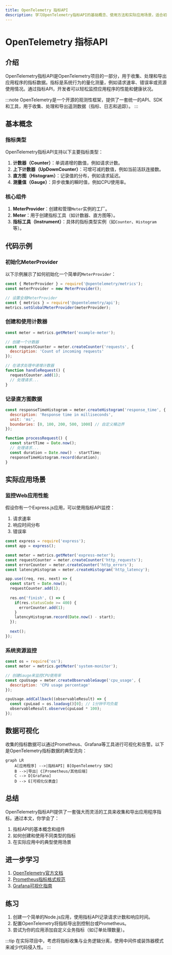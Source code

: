 ```yaml
---
title: OpenTelemetry 指标API
description: 学习OpenTelemetry指标API的基础概念、使用方法和实际应用场景，适合初学者的全面指南。
---
```


# OpenTelemetry 指标API

## 介绍

OpenTelemetry指标API是OpenTelemetry项目的一部分，用于收集、处理和导出应用程序的指标数据。指标是系统行为的量化测量，例如请求速率、错误率或资源使用情况。通过指标API，开发者可以轻松监控应用程序的性能和健康状况。

:::note
OpenTelemetry是一个开源的观测性框架，提供了一套统一的API、SDK和工具，用于收集、处理和导出遥测数据（指标、日志和追踪）。
:::

## 基本概念

### 指标类型

OpenTelemetry指标API支持以下主要指标类型：

1. **计数器（Counter）**：单调递增的数值，例如请求计数。
2. **上下计数器（UpDownCounter）**：可增可减的数值，例如当前活跃连接数。
3. **直方图（Histogram）**：记录值的分布，例如请求延迟。
4. **测量值（Gauge）**：异步收集的瞬时值，例如CPU使用率。

### 核心组件

1. **MeterProvider**：创建和管理`Meter`实例的工厂。
2. **Meter**：用于创建指标工具（如计数器、直方图等）。
3. **指标工具（Instrument）**：具体的指标类型实例（如`Counter`、`Histogram`等）。

## 代码示例

### 初始化MeterProvider

以下示例展示了如何初始化一个简单的`MeterProvider`：

```javascript
const { MeterProvider } = require('@opentelemetry/metrics');
const meterProvider = new MeterProvider();

// 设置全局MeterProvider
const { metrics } = require('@opentelemetry/api');
metrics.setGlobalMeterProvider(meterProvider);
```

### 创建和使用计数器

```javascript
const meter = metrics.getMeter('example-meter');

// 创建一个计数器
const requestCounter = meter.createCounter('requests', {
  description: 'Count of incoming requests'
});

// 在请求处理中递增计数器
function handleRequest() {
  requestCounter.add(1);
  // 处理请求...
}
```

### 记录直方图数据

```javascript
const responseTimeHistogram = meter.createHistogram('response_time', {
  description: 'Response time in milliseconds',
  unit: 'ms',
  boundaries: [0, 100, 200, 500, 1000] // 自定义桶边界
});

function processRequest() {
  const startTime = Date.now();
  // 处理请求...
  const duration = Date.now() - startTime;
  responseTimeHistogram.record(duration);
}
```

## 实际应用场景

### 监控Web应用性能

假设你有一个Express.js应用，可以使用指标API监控：

1. 请求速率
2. 响应时间分布
3. 错误率

```javascript
const express = require('express');
const app = express();

const meter = metrics.getMeter('express-meter');
const requestCounter = meter.createCounter('http_requests');
const errorCounter = meter.createCounter('http_errors');
const latencyHistogram = meter.createHistogram('http_latency');

app.use((req, res, next) => {
  const start = Date.now();
  requestCounter.add(1);
  
  res.on('finish', () => {
    if(res.statusCode >= 400) {
      errorCounter.add(1);
    }
    latencyHistogram.record(Date.now() - start);
  });
  
  next();
});
```

### 系统资源监控

```javascript
const os = require('os');
const meter = metrics.getMeter('system-monitor');

// 创建Gauge来监控CPU使用率
const cpuUsage = meter.createObservableGauge('cpu_usage', {
  description: 'CPU usage percentage'
});

cpuUsage.addCallback((observableResult) => {
  const cpuLoad = os.loadavg()[0]; // 1分钟平均负载
  observableResult.observe(cpuLoad * 100);
});
```

## 数据可视化

收集的指标数据可以通过Prometheus、Grafana等工具进行可视化和告警。以下是OpenTelemetry指标数据的典型流向：

```mermaid
graph LR
    A[应用程序] -->|指标API| B[OpenTelemetry SDK]
    B -->|导出| C[Prometheus/其他后端]
    C --> D[Grafana]
    D --> E[可视化仪表盘]
```

## 总结

OpenTelemetry指标API提供了一套强大而灵活的工具来收集和导出应用程序指标。通过本文，你学会了：

1. 指标API的基本概念和组件
2. 如何创建和使用不同类型的指标
3. 在实际应用中的典型使用场景

## 进一步学习

1. [OpenTelemetry官方文档](https://opentelemetry.io/docs/)
2. [Prometheus指标格式规范](https://prometheus.io/docs/concepts/data_model/)
3. [Grafana可视化指南](https://grafana.com/docs/grafana/latest/)

## 练习

1. 创建一个简单的Node.js应用，使用指标API记录请求计数和响应时间。
2. 配置OpenTelemetry将指标导出到控制台或Prometheus。
3. 尝试为你的应用添加自定义业务指标（如订单处理数量）。

:::tip
在实际项目中，考虑将指标收集与业务逻辑分离，使用中间件或装饰器模式来减少代码侵入性。
:::